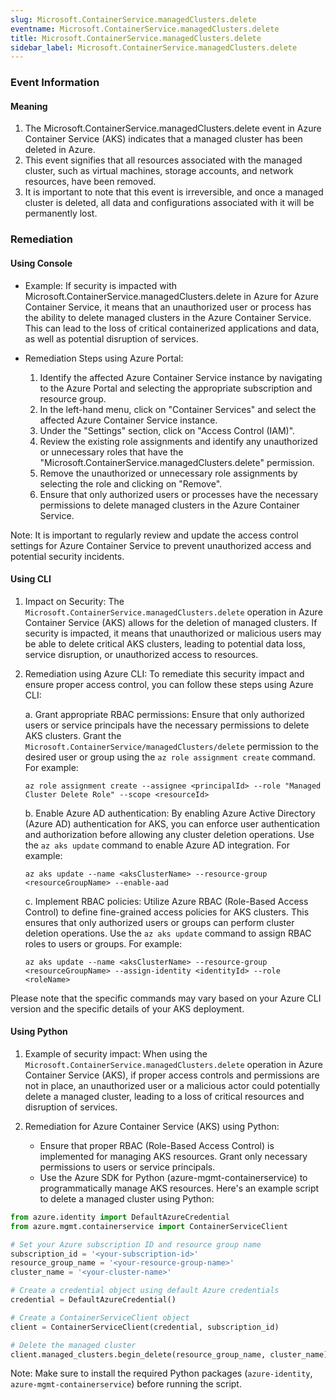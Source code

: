 ```yaml
--- 
slug: Microsoft.ContainerService.managedClusters.delete
eventname: Microsoft.ContainerService.managedClusters.delete
title: Microsoft.ContainerService.managedClusters.delete
sidebar_label: Microsoft.ContainerService.managedClusters.delete
---
```

                       
### Event Information

#### Meaning

1. The Microsoft.ContainerService.managedClusters.delete event in Azure Container Service (AKS) indicates that a managed cluster has been deleted in Azure.
2. This event signifies that all resources associated with the managed cluster, such as virtual machines, storage accounts, and network resources, have been removed.
3. It is important to note that this event is irreversible, and once a managed cluster is deleted, all data and configurations associated with it will be permanently lost.

### Remediation

#### Using Console

- Example: If security is impacted with Microsoft.ContainerService.managedClusters.delete in Azure for Azure Container Service, it means that an unauthorized user or process has the ability to delete managed clusters in the Azure Container Service. This can lead to the loss of critical containerized applications and data, as well as potential disruption of services.

- Remediation Steps using Azure Portal:
  1. Identify the affected Azure Container Service instance by navigating to the Azure Portal and selecting the appropriate subscription and resource group.
  2. In the left-hand menu, click on "Container Services" and select the affected Azure Container Service instance.
  3. Under the "Settings" section, click on "Access Control (IAM)".
  4. Review the existing role assignments and identify any unauthorized or unnecessary roles that have the "Microsoft.ContainerService.managedClusters.delete" permission.
  5. Remove the unauthorized or unnecessary role assignments by selecting the role and clicking on "Remove".
  6. Ensure that only authorized users or processes have the necessary permissions to delete managed clusters in the Azure Container Service.

Note: It is important to regularly review and update the access control settings for Azure Container Service to prevent unauthorized access and potential security incidents.

#### Using CLI

1. Impact on Security: The `Microsoft.ContainerService.managedClusters.delete` operation in Azure Container Service (AKS) allows for the deletion of managed clusters. If security is impacted, it means that unauthorized or malicious users may be able to delete critical AKS clusters, leading to potential data loss, service disruption, or unauthorized access to resources.

2. Remediation using Azure CLI: To remediate this security impact and ensure proper access control, you can follow these steps using Azure CLI:

   a. Grant appropriate RBAC permissions: Ensure that only authorized users or service principals have the necessary permissions to delete AKS clusters. Grant the `Microsoft.ContainerService/managedClusters/delete` permission to the desired user or group using the `az role assignment create` command. For example:
   
      ```
      az role assignment create --assignee <principalId> --role "Managed Cluster Delete Role" --scope <resourceId>
      ```

   b. Enable Azure AD authentication: By enabling Azure Active Directory (Azure AD) authentication for AKS, you can enforce user authentication and authorization before allowing any cluster deletion operations. Use the `az aks update` command to enable Azure AD integration. For example:
   
      ```
      az aks update --name <aksClusterName> --resource-group <resourceGroupName> --enable-aad
      ```

   c. Implement RBAC policies: Utilize Azure RBAC (Role-Based Access Control) to define fine-grained access policies for AKS clusters. This ensures that only authorized users or groups can perform cluster deletion operations. Use the `az aks update` command to assign RBAC roles to users or groups. For example:
   
      ```
      az aks update --name <aksClusterName> --resource-group <resourceGroupName> --assign-identity <identityId> --role <roleName>
      ```

Please note that the specific commands may vary based on your Azure CLI version and the specific details of your AKS deployment.

#### Using Python

1. Example of security impact: When using the `Microsoft.ContainerService.managedClusters.delete` operation in Azure Container Service (AKS), if proper access controls and permissions are not in place, an unauthorized user or a malicious actor could potentially delete a managed cluster, leading to a loss of critical resources and disruption of services.

2. Remediation for Azure Container Service (AKS) using Python:
   - Ensure that proper RBAC (Role-Based Access Control) is implemented for managing AKS resources. Grant only necessary permissions to users or service principals.
   - Use the Azure SDK for Python (azure-mgmt-containerservice) to programmatically manage AKS resources. Here's an example script to delete a managed cluster using Python:

```python
from azure.identity import DefaultAzureCredential
from azure.mgmt.containerservice import ContainerServiceClient

# Set your Azure subscription ID and resource group name
subscription_id = '<your-subscription-id>'
resource_group_name = '<your-resource-group-name>'
cluster_name = '<your-cluster-name>'

# Create a credential object using default Azure credentials
credential = DefaultAzureCredential()

# Create a ContainerServiceClient object
client = ContainerServiceClient(credential, subscription_id)

# Delete the managed cluster
client.managed_clusters.begin_delete(resource_group_name, cluster_name)
```

Note: Make sure to install the required Python packages (`azure-identity`, `azure-mgmt-containerservice`) before running the script.


 